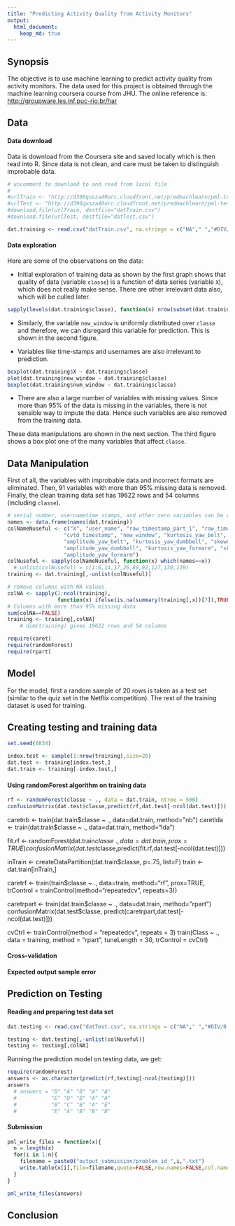 ```yaml
---
title: "Predicting Activity Quality from Activity Monitors"
output:
  html_document:
    keep_md: true
---
```


## Synopsis

The objective is to use machine learning to predict activity quality from activity monitors. The data used for this project is obtained through the machine learning coursera course from JHU. The online reference is: <http://groupware.les.inf.puc-rio.br/har>



## Data

#### Data download
Data is download from the Coursera site and saved locally which is then read into R. Since data is not clean, and care must be taken to distinguish improbable data.

```r
# uncomment to download to and read from local file
#
#urlTrain <- "http://d396qusza40orc.cloudfront.net/predmachlearn/pml-training.csv"
#urlTest <- "http://d396qusza40orc.cloudfront.net/predmachlearn/pml-testing.csv"
#download.file(urlTrain, destfile="datTrain.csv")
#download.file(urlTest, destfile="datTest.csv")

dat.training <- read.csv("datTrain.csv", na.strings = c("NA"," ","#DIV/0!"), strip.white=T)
```


#### Data exploration

Here are some of the observations on the data:

- Initial exploration of training data as shown by the first graph shows that quality of data (variable `classe`) is a function of data series (variable `X`), which does not really make sense. There are other irrelevant data also, which will be culled later.
```r
sapply(levels(dat.training$classe), function(x) nrow(subset(dat.training,dat.training$classe==x)))
```


- Similarly, the variable `new_window` is uniformly distributed over `classe` and therefore, we can disregard this variable for prediction. This is shown in the second figure.

- Variables like time-stamps and usernames are also irrelevant to prediction.

```r
boxplot(dat.training$X ~ dat.training$classe) 
plot(dat.training$new_window ~ dat.training$classe)
boxplot(dat.training$num_window ~ dat.training$classe)
```

- There are also a large number of variables with missing values. Since more than 95% of the data is missing in the variables, there is not sensible way to impute the data. Hence such variables are also removed from the training data.

These data manipulations are shown in the next section. The third figure shows a box plot one of the many variables that affect `classe`.

## Data Manipulation

First of all, the variables with improbable data and incorrect formats are eliminated. Then, 91 variables with more than 95% missing data is removed. Finally, the clean training data set has 19622 rows and 54 columns (including `classe`).

```r

# serial number, usernametime stamps, and other zero variables can be removed
names <- data.frame(names(dat.training))
colNameNuseful <- c("X", "user_name", "raw_timestamp_part_1", "raw_timestamp_part_2",
                  "cvtd_timestamp", "new_window", "kurtosis_yaw_belt", "skewness_yaw_belt",
                  "amplitude_yaw_belt", "kurtosis_yaw_dumbbell", "skewness_yaw_dumbbell",
                  "amplitude_yaw_dumbbell", "kurtosis_yaw_forearm", "skewness_yaw_forearm",
                  "amplitude_yaw_forearm")
colNuseful <- sapply(colNameNuseful, function(x) which(names==x))
  # unlist(colNuseful) = c(1:6,14,17,26,89,92,127,130,139)
training <- dat.training[,-unlist(colNuseful)]

# remove columns with NA values 
colNA <- sapply(1:ncol(training), 
                function(x) ifelse(is.na(summary(training[,x])[7]),TRUE,FALSE) ) 
# Columns with more than 95% missing data
sum(colNA==FALSE)
training <- training[,colNA]
    # dim(training) gives 19622 rows and 54 columns

require(caret)
require(randomForest)
require(rpart)
```


## Model

For the model, first a random sample of 20 rows is taken as a test set (similar to the quiz set in the Netflix competition). The rest of the training dataset is used for training.

## Creating testing and training data
```r
set.seed(6834)

index.test <- sample(1:nrow(training),size=20)
dat.test <- training[index.test,]
dat.train <- training[-index.test,]

```


#### Using randomForest algorithm on training data
```r
rf <- randomForest(classe ~ ., data = dat.train, ntree = 500) 
confusionMatrix(dat.test$classe,predict(rf,dat.test[-ncol(dat.test)]))
```

caretnb <- train(dat.train$classe ~ ., data=dat.train, method="nb")
caretlda <- train(dat.train$classe ~ ., data=dat.train, method="lda")

fit.rf <- randomForest(dat.train$classe ~ ., data=dat.train, prox=TRUE)
confusionMatrix(dat.test$classe,predict(fit.rf,dat.test[-ncol(dat.test)]))


inTrain <- createDataPartition(dat.train$classe, p=.75, list=F)
train <- dat.train[inTrain,]

caretrf <- train(train$classe ~ ., data=train, 
                    method="rf", prox=TRUE,
                    trControl = trainControl(method="repeatedcv", repeats=3))

caretrpart <- train(dat.train$classe ~ ., data=dat.train, method="rpart")
confusionMatrix(dat.test$classe, predict(caretrpart,dat.test[-ncol(dat.test)]))


cvCtrl <- trainControl(method = "repeatedcv", repeats = 3)
train(Class ~ ., data = training, method = "rpart",
        tuneLength = 30,
        trControl = cvCtrl)

#### Cross-validation

#### Expected output sample error


## Prediction on Testing

#### Reading and preparing test data set
```r
dat.testing <- read.csv("datTest.csv", na.strings = c("NA"," ","#DIV/0!"), strip.white=T)

testing <- dat.testing[,-unlist(colNuseful)]
testing <- testing[,colNA]
```

Running the prediction model on testing data, we get:
```r
require(randomForest)
answers <- as.character(predict(rf,testing[-ncol(testing)]))
answers
  # answers = "B" "A" "B" "A" "A" 
  #           "E" "D" "B" "A" "A"
  #           "B" "C" "B" "A" "E"
  #           "E" "A" "B" "B" "B"
```



#### Submission
```r
pml_write_files = function(x){
  n = length(x)
  for(i in 1:n){
    filename = paste0("output_submission/problem_id_",i,".txt")
    write.table(x[i],file=filename,quote=FALSE,row.names=FALSE,col.names=FALSE)
  }
}

pml_write_files(answers)
```

## Conclusion



